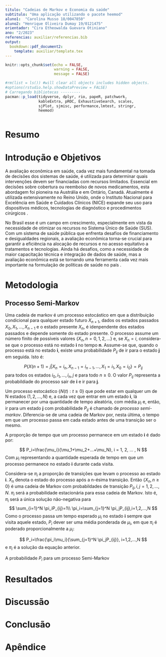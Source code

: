 ```yaml
---
titulo: "Cadeias de Markov e Economia da saúde"
subtitulo: "Uma aplicação utilizando o pacote heemod"
aluno1:  "Carolina Musso 18/0047850"
aluno2: "Henrique Oliveira Dumay 19/0121475"
orientador: "Cira Etheowalda Guevara Otiniano"
ano: "2/2023"
referencias: auxiliar/referencias.bib
output: 
  bookdown::pdf_document2:
    template: auxiliar/template.tex
---
```


```r
knitr::opts_chunk$set(echo = FALSE, 
                      warning = FALSE,
                      message = FALSE)
```

```r

#rm(list = ls()) #will clear all objects includes hidden objects.
#options(rstudio.help.showDataPreview = FALSE)
# Carregando bibliotecas ---------
pacman::p_load(tidyverse, dplyr, rio, papeR, patchwork, 
               kableExtra, pROC, ExhaustiveSearch, scales,
               sjPlot, sjmisc, performance,lmtest, stringr,
               heemod)



```

\newpage

# Resumo


# Introdução e Objetivos

A avaliação econômica em saúde, cada vez mais fundamental na tomada de decisões dos sistemas de saúde, é utilizada para determinar quais intervenções devem ser financiadas com recursos limitados. Essencial em decisões sobre cobertura ou reembolso de novos medicamentos, esta abordagem foi pioneira na Austrália e em Ontário, Canadá. Atualmente é utilizada extensivamente no Reino Unido, onde o Instituto Nacional para Excelência em Saúde e Cuidados Clínicos (NICE) expande seu uso para dispositivos médicos, tecnologias de diagnóstico e procedimentos cirúrgicos \cite{briggs2006decision}.

No Brasil esse é um campo em crescimento, especialmente em vista da necessidade de otimizar os recursos no Sistema Único de Saúde (SUS). Com um sistema de saúde pública que enfrenta desafios de financiamento e desigualdades regionais, a avaliação econômica torna-se crucial para garantir a eficiência na alocação de recursos e no acesso equitativo a tratamentos e tecnologias. Ainda há desafios, como a necessidade de maior capacitação técnica e integração de dados de saúde, mas a avaliação econômica está se tornando uma ferramenta cada vez mais importante na formulação de políticas de saúde no país \cite{scielo2009}.



# Metodologia

## Processo Semi-Markov 

Uma cadeia de markov é um processo estocástico em que a distribuição condicional para qualquer estado futuro $X_{n+1}$, dados os estados passados $X_0, X_1,...,X_{n-1}$ e o estado presente $X_n$, é idenpendente dos estados passados e depende somente do estado presente. O processo assume um número finito de possíveis valores $\{X_n, n = 0, 1, 2,...\}$ e, se $X_n = i$, considera-se que o processo está no estado **i** no tempo **n**. Assume-se que, quando o processo está no estado **i**, existe uma probabilidade $P_{ij}$ de ir para o estado **j** em seguida. Isto é:

$$
P\{X(n+1)=j | X_n = i_n, X_{n-1}=i_{n-1}, ..., X_1=i_1, X_0=i_0\}=P_{ij}
$$
para todos os estados $i_0,i_1,...,i_{n},j$ e para todo $n \geq 0$. O valor $P_{ij}$ representa a probabildiade do processo sair de **i** e ir para **j**. 


Um processo estocástico $\{N(t): t \geq 0 \}$ que pode estar em qualquer um de N estados $(1, 2, ..., N)$ e, a cada vez que entrar em um estado **i**, lá permanecer por uma quantidade de tempo aleatória, com média $\mu_i$ e, então, ir para um estado **j** com probabilidade $P_{ij}$ é chamado de *processo semi-markov*. Diferencia-se de uma cadeia de Markov por, nesta última, o tempo em que um processo passa em cada estado antes de uma transição ser o mesmo. 

A proporção de tempo que um processo permanece em um estado **i** é dado por:

$$
P_i=\frac{\mu_i}{\mu_1+\mu_2+...+\mu_N}, i = 1, 2, ... , N
$$
Com $\mu_i$ representando a quantidade esperada de tempo em que um processo permanece no estado **i** durante cada visita. 

Considera-se $\pi_i$ a proporção de transições que levam o processo ao estado **i**. $X_n$ denota o estado do processo após a n-ésima transição. Então $\{X_n, n \geq 0\}$ é uma cadeia de Markov com probabildades de transição $P_{ij}, i,j = 1,2,...,N$. $\pi_i$ será a probabilidade estacionária para essa cadeia de Markov. Isto é, $\pi_i$ será a única solução não-negativa para
$$
\sum_{i=1}^N \pi_iP_{ij}=1\\
\pi_i=\sum_{j=1}^N \pi_jP_{ij},i=1,2,...,N 
$$
Como o processo passa um tempo esperado $\mu_i$ no estado **i** sempre que visita aquele estado, $P_i$ dever ser uma média ponderada de $\mu_i$, em que $\pi_i$ é poderado proporcionalmente a $\mu_i$:

$$
P_i=\frac{\pi_i\mu_i}{\sum_{j=1}^N \pi_jP_{ij}}, i=1,2,...,N
$$
e $\pi_i$ é a solução da equação anterior.


A probabilidade $P_i$ para um processo Semi-Markov 


# Resultados


# Discussão


# Conclusão




# Apêndice

```r
```



